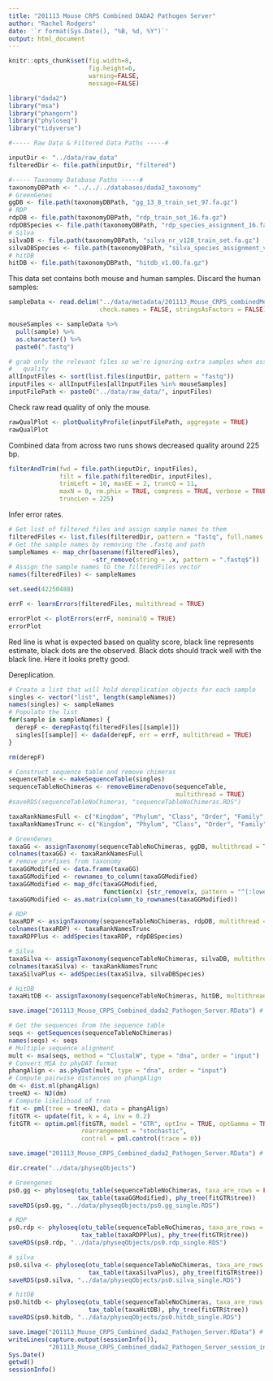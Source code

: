 ```yaml
---
title: "201113 Mouse CRPS Combined DADA2 Pathogen Server"
author: "Rachel Rodgers"
date: '`r format(Sys.Date(), "%B, %d, %Y")`'
output: html_document
---
```


```r
knitr::opts_chunk$set(fig.width=8,
                      fig.height=6,
                      warning=FALSE,
                      message=FALSE)
```

```r
library("dada2")
library("msa")
library("phangorn")
library("phyloseq")
library("tidyverse")
```

```r
#----- Raw Data & Filtered Data Paths -----#

inputDir <- "../data/raw_data"
filteredDir <- file.path(inputDir, "filtered")

#----- Taxonomy Database Paths -----#
taxonomyDBPath <- "../../../databases/dada2_taxonomy"
# GreenGenes
ggDB <- file.path(taxonomyDBPath, "gg_13_8_train_set_97.fa.gz")
# RDP
rdpDB <- file.path(taxonomyDBPath, "rdp_train_set_16.fa.gz")
rdpDBSpecies <- file.path(taxonomyDBPath, "rdp_species_assignment_16.fa.gz")
# Silva
silvaDB <- file.path(taxonomyDBPath, "silva_nr_v128_train_set.fa.gz")
silvaDBSpecies <- file.path(taxonomyDBPath, "silva_species_assignment_v128.fa.gz")
# hitDB
hitDB <- file.path(taxonomyDBPath, "hitdb_v1.00.fa.gz")
```

This data set contains both mouse and human samples.  Discard the human samples:

```r
sampleData <- read.delim("../data/metadata/201113_Mouse_CRPS_combinedMetadata.txt",
                         check.names = FALSE, stringsAsFactors = FALSE)

mouseSamples <- sampleData %>% 
  pull(sample) %>% 
  as.character() %>% 
  paste0(".fastq")

# grab only the relevant files so we're ignoring extra samples when assessing
#   quality
allInputFiles <- sort(list.files(inputDir, pattern = "fastq"))
inputFiles <- allInputFiles[allInputFiles %in% mouseSamples]
inputFilePath <- paste0("../data/raw_data/", inputFiles)
```

Check raw read quality of only the mouse.

```r
rawQualPlot <- plotQualityProfile(inputFilePath, aggregate = TRUE)
rawQualPlot
```

Combined data from across two runs shows decreased quality around 225 bp.

```r
filterAndTrim(fwd = file.path(inputDir, inputFiles),
              filt = file.path(filteredDir, inputFiles),
              trimLeft = 10, maxEE = 2, truncQ = 11,
              maxN = 0, rm.phix = TRUE, compress = TRUE, verbose = TRUE,
              truncLen = 225)
```

Infer error rates.

```r
# Get list of filtered files and assign sample names to them
filteredFiles <- list.files(filteredDir, pattern = "fastq", full.names = TRUE)
# Get the sample names by removing the .fastq and path 
sampleNames <- map_chr(basename(filteredFiles), 
                       ~str_remove(string = .x, pattern = ".fastq$"))
# Assign the sample names to the filteredFiles vector
names(filteredFiles) <- sampleNames
```

```r
set.seed(42250488)

errF <- learnErrors(filteredFiles, multithread = TRUE)

errorPlot <- plotErrors(errF, nominalQ = TRUE)
errorPlot
```

Red line is what is expected based on quality score, black line represents estimate, black dots are the observed.  Black dots should track well with the black line.  Here it looks pretty good.

Dereplication.

```r
# Create a list that will hold dereplication objects for each sample
singles <- vector("list", length(sampleNames))
names(singles) <- sampleNames
# Populate the list
for(sample in sampleNames) {
  derepF <- derepFastq(filteredFiles[[sample]])
  singles[[sample]] <- dada(derepF, err = errF, multithread = TRUE)
}

rm(derepF)
```

```r
# Construct sequence table and remove chimeras
sequenceTable <- makeSequenceTable(singles)
sequenceTableNoChimeras <- removeBimeraDenovo(sequenceTable,
                                              multithread = TRUE)
#saveRDS(sequenceTableNoChimeras, "sequenceTableNoChimeras.RDS")
```

```r
taxaRankNamesFull <- c("Kingdom", "Phylum", "Class", "Order", "Family", "Genus", "Species")
taxaRankNamesTrunc <- c("Kingdom", "Phylum", "Class", "Order", "Family", "Genus")

# GreenGenes
taxaGG <- assignTaxonomy(sequenceTableNoChimeras, ggDB, multithread = TRUE)
colnames(taxaGG) <- taxaRankNamesFull
# remove prefixes from taxonomy
taxaGGModified <- data.frame(taxaGG)
taxaGGModified <- rownames_to_column(taxaGGModified)
taxaGGModified <- map_dfc(taxaGGModified, 
                          function(x) {str_remove(x, pattern = "^[:lower:]__")})
taxaGGModified <- as.matrix(column_to_rownames(taxaGGModified))

# RDP
taxaRDP <- assignTaxonomy(sequenceTableNoChimeras, rdpDB, multithread = TRUE)
colnames(taxaRDP) <- taxaRankNamesTrunc
taxaRDPPlus <- addSpecies(taxaRDP, rdpDBSpecies)

# Silva
taxaSilva <- assignTaxonomy(sequenceTableNoChimeras, silvaDB, multithread = TRUE)
colnames(taxaSilva) <- taxaRankNamesTrunc
taxaSilvaPlus <- addSpecies(taxaSilva, silvaDBSpecies)

# HitDB
taxaHitDB <- assignTaxonomy(sequenceTableNoChimeras, hitDB, multithread = TRUE)
```

```r
save.image("201113_Mouse_CRPS_Combined_dada2_Pathogen_Server.RData") # read back w/ load() or attach()
```

```r
# Get the sequences from the sequence table
seqs <- getSequences(sequenceTableNoChimeras)
names(seqs) <- seqs
# Multiple sequence alignment
mult <- msa(seqs, method = "ClustalW", type = "dna", order = "input")
# Convert MSA to phyDAT format
phangAlign <- as.phyDat(mult, type = "dna", order = "input")
# Compute pairwise distances on phangAlign
dm <- dist.ml(phangAlign)
treeNJ <- NJ(dm)
# Compute likelihood of tree
fit <- pml(tree = treeNJ, data = phangAlign)
fitGTR <- update(fit, k = 4, inv = 0.2)
fitGTR <- optim.pml(fitGTR, model = "GTR", optInv = TRUE, optGamma = TRUE,
                    rearrangement = "stochastic", 
                    control = pml.control(trace = 0))
```

```r
save.image("201113_Mouse_CRPS_Combined_dada2_Pathogen_Server.RData") # read back w/ load() or attach()
```

```r
dir.create("../data/physeqObjects")

# Greengenes
ps0.gg <- phyloseq(otu_table(sequenceTableNoChimeras, taxa_are_rows = FALSE),
                   tax_table(taxaGGModified), phy_tree(fitGTR$tree))
saveRDS(ps0.gg, "../data/physeqObjects/ps0.gg_single.RDS")

# RDP
ps0.rdp <- phyloseq(otu_table(sequenceTableNoChimeras, taxa_are_rows = FALSE),
                    tax_table(taxaRDPPlus), phy_tree(fitGTR$tree))
saveRDS(ps0.rdp, "../data/physeqObjects/ps0.rdp_single.RDS")

# silva
ps0.silva <- phyloseq(otu_table(sequenceTableNoChimeras, taxa_are_rows = FALSE),
                      tax_table(taxaSilvaPlus), phy_tree(fitGTR$tree))
saveRDS(ps0.silva, "../data/physeqObjects/ps0.silva_single.RDS")

# hitDB
ps0.hitdb <- phyloseq(otu_table(sequenceTableNoChimeras, taxa_are_rows = FALSE),
                      tax_table(taxaHitDB), phy_tree(fitGTR$tree))
saveRDS(ps0.hitdb, "../data/physeqObjects/ps0.hitdb_single.RDS")
```

```r
save.image("201113_Mouse_CRPS_Combined_dada2_Pathogen_Server.RData") # read back w/ load() or attach()
writeLines(capture.output(sessionInfo()), 
           "201113_Mouse_CRPS_Combined_dada2_Pathogen_Server_session_info.txt")
Sys.Date()
getwd()
sessionInfo()
```
